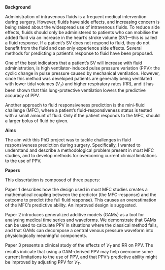 **Background**

Administration of intravenous fluids is a frequent medical intervention during surgery. However, fluids have side effects, and increasing concern is being raised about the widespread use of intravenous fluids. To reduce side effects, fluids should only be administered to patients who can mobilise the added fluid via an increase in the heart’s stroke volume (SV)---this is called a fluid response. If a patient’s SV does not respond to fluid, they do not benefit from the fluid and can only experience side effects. Several methods for predicting a patient's response to fluid have been proposed. 

One of the best indicators that a patient’s SV will increase with fluid administration, is high ventilator-induced pulse pressure variation (PPV): the cyclic change in pulse pressure caused by mechanical ventilation. However, since this method was developed patients are generally being ventilated with lower tidal volumes ($V_T$) and higher respiratory rates (RR), and it has been shown that this lung-protective ventilation lowers the predictive accuracy of PPV.  

Another approach to fluid responsiveness prediction is the mini-fluid challenge (MFC), where a patient’s fluid-responsiveness status is tested with a small amount of fluid. Only if the patient responds to the MFC, should a larger bolus of fluid be given. 

**Aims**

The aim with this PhD project was to tackle challenges in fluid responsiveness prediction during surgery. Specifically, I wanted to understand and describe a methodological problem present in most MFC studies, and to develop methods for overcoming current clinical limitations to the use of PPV.

**Papers**

This dissertation is composed of three papers:

Paper 1 describes how the design used in most MFC studies creates a mathematical coupling between the predictor (the MFC-response) and the outcome to predict (the full fluid response). This causes an overestimation of the MFC’s predictive ability. An improved design is suggested.

Paper 2 introduces generalized additive models (GAMs) as a tool for analysing medical time series and waveforms. We demonstrate that GAMs can be used to calculate PPV in situations where the classical method fails, and that GAMs can decompose a central venous pressure waveform into physiologically meaningful components.

Paper 3 presents a clinical study of the effects of $V_T$ and RR on PPV. The results indicate that using a GAM-derived PPV may help overcome some current limitations to the use of PPV, and that PPV’s predictive ability might be improved by adjusting PPV for $V_T$.

